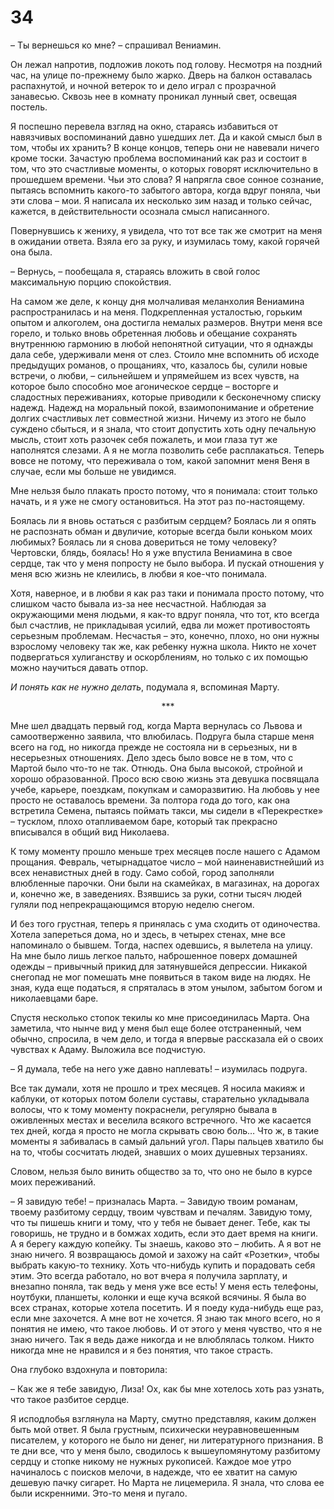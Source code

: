 # 34 {-}

– Ты вернешься ко мне? – спрашивал Вениамин.

Он лежал напротив, подложив локоть под голову. Несмотря на поздний час, на улице по-прежнему было жарко. Дверь на балкон оставалась распахнутой, и ночной ветерок то и дело играл с прозрачной занавесью. Сквозь нее в комнату проникал лунный свет, освещая постель. 

Я поспешно перевела взгляд на окно, стараясь избавиться от навязчивых воспоминаний давно ушедших лет. Да и какой смысл был в том, чтобы их хранить? В конце концов, теперь они не навевали ничего кроме тоски. Зачастую проблема воспоминаний как раз и состоит в том, что это счастливые моменты, о которых говорят исключительно в прошедшем времени. Чьи это слова? Я напрягла свое сонное сознание, пытаясь вспомнить какого-то забытого автора, когда вдруг поняла, чьи эти слова – мои. Я написала их несколько зим назад и только сейчас, кажется, в действительности осознала смысл написанного.

Повернувшись к жениху, я увидела, что тот все так же смотрит на меня в ожидании ответа. Взяла его за руку, и изумилась тому, какой горячей она была.

– Вернусь, – пообещала я, стараясь вложить в свой голос максимальную порцию спокойствия.

На самом же деле, к концу дня молчаливая меланхолия Вениамина распространилась и на меня. Подкрепленная усталостью, горьким опытом и алкоголем, она достигла немалых размеров. Внутри меня все горело, и только  вновь обретенная любовь и обещание сохранять внутреннюю гармонию в любой непонятной ситуации, что я однажды дала себе, удерживали меня от слез. Стоило мне вспомнить об исходе предыдущих романов, о прощаниях, что, казалось бы, сулили новые встречи, о любви, – сильнейшем и упрямейшем из всех чувств, на которое было способно мое агоническое сердце – восторге и сладостных переживаниях, которые приводили к бесконечному списку надежд. Надежд на моральный покой, взаимопонимание и обретение долгих счастливых лет совместной жизни. Ничему из этого не было суждено сбыться, и я знала, что стоит допустить хоть одну печальную мысль, стоит хоть разочек себя пожалеть, и мои глаза тут же наполнятся слезами. А я не могла позволить себе расплакаться. Теперь вовсе не потому, что переживала о том, какой запомнит меня Веня в случае, если мы больше не увидимся.

Мне нельзя было плакать просто потому, что я понимала: стоит только начать, и я уже не смогу остановиться. На этот раз по-настоящему.

Боялась ли я вновь остаться с разбитым сердцем? Боялась ли я опять не распознать обман и двуличие, которые всегда были коньком моих любимых? Боялась ли я снова довериться не тому человеку? Чертовски, блядь, боялась! Но я уже впустила Вениамина в свое сердце, так что у меня попросту не было выбора. И пускай отношения у меня всю жизнь не клеились, в любви я кое-что понимала. 

Хотя, наверное, и в любви я как раз таки и понимала просто потому, что слишком часто бывала из-за нее несчастной. Наблюдая за окружающими меня людьми, я как-то вдруг поняла, что тот, кто всегда был счастлив, не прикладывая усилий, едва ли может противостоять серьезным проблемам. Несчастья – это, конечно, плохо, но они нужны взрослому человеку так же, как ребенку нужна школа. Никто не хочет подвергаться хулиганству и оскорблениям, но только с их помощью можно научиться давать отпор.

*И понять как не нужно делать*, подумала я, вспоминая Марту.

<div style="text-align: center;">***</div>

Мне шел двадцать первый год, когда Марта вернулась со Львова и самоотверженно заявила, что влюбилась. Подруга была старше меня всего на год, но никогда прежде не состояла ни в серьезных, ни в несерьезных отношениях. Дело здесь было вовсе не в том, что с Мартой было что-то не так. Отнюдь. Она была высокой, стройной и хорошо образованной. Просо всю свою жизнь эта девушка посвящала учебе, карьере, поездкам, покупкам и саморазвитию. На любовь у нее просто не оставалось времени. За полтора года до того, как она встретила Семена, пытаясь поймать такси, мы сидели в «Перекрестке» – тусклом, плохо отапливаемом баре, который так прекрасно вписывался в общий вид Николаева.

К тому моменту прошло меньше трех месяцев после нашего с Адамом прощания. Февраль, четырнадцатое число – мой наиненавистнейший из всех ненавистных дней в году. Само собой, город заполняли влюбленные парочки. Они были на скамейках, в магазинах, на дорогах и, конечно же, в заведениях. Взявшись за руки, сотни тысяч людей гуляли под непрекращающимся вторую неделю снегом.

И без того грустная, теперь я принялась с ума сходить от одиночества. Хотела запереться дома, но и здесь, в четырех стенах, мне все напоминало о бывшем. Тогда, наспех одевшись, я вылетела на улицу. На мне было лишь легкое пальто, наброшенное поверх домашней одежды – привычный прикид для затянувшейся депрессии. Никакой снегопад не мог помешать мне появиться в таком виде на людях. Не зная, куда еще податься, я спряталась в этом унылом, забытом богом и николаевцами баре. 

Спустя несколько стопок текилы ко мне присоединилась Марта. Она заметила, что нынче вид у меня был еще более отстраненный, чем обычно, спросила, в чем дело, и тогда я впервые рассказала ей о своих чувствах к Адаму. Выложила все подчистую.

– Я думала, тебе на него уже давно наплевать! – изумилась подруга.

Все так думали, хотя не прошло и трех месяцев. Я носила макияж и каблуки, от которых потом болели суставы, старательно укладывала волосы, что к тому моменту покраснели, регулярно бывала в оживленных местах и веселила всякого встречного. Что же касается тех дней, когда я просто не могла скрывать свою боль… Что ж, в такие моменты я забивалась в самый дальний угол. Пары пальцев хватило бы на то, чтобы сосчитать людей, знавших о моих душевных терзаниях.

Словом, нельзя было винить общество за то, что оно не было в курсе моих переживаний.

– Я завидую тебе! – призналась Марта. – Завидую твоим романам, твоему разбитому сердцу, твоим чувствам и печалям. Завидую тому, что ты пишешь книги и тому, что у тебя не бывает денег. Тебе, как ты говоришь, не трудно и в бомжах ходить, если это дает время на книги. А я берегу каждую копейку. Ты знаешь, каково это – любить. А я вот не знаю ничего. Я возвращаюсь домой и захожу на сайт «Розетки», чтобы выбрать какую-то технику. Хоть что-нибудь купить и порадовать себя этим. Это всегда работало, но вот вчера я получила зарплату, и внезапно поняла, так ведь у меня уже все есть! У меня есть телефоны, ноутбуки, планшеты, колонки и еще куча всякой всячины. Я была во всех странах, которые хотела посетить. И я поеду куда-нибудь еще раз, если мне захочется. А мне вот не хочется. Я знаю так много всего, но я понятия не имею, что такое любовь. И от этого у меня чувство, что я не знаю ничего. Так я ведь даже никогда и не влюблялась толком. Никто никогда мне не нравился и я без понятия, что такое страсть.

Она глубоко вздохнула и повторила:

– Как же я тебе завидую, Лиза! Ох, как бы мне хотелось хоть раз узнать, что такое разбитое сердце.

Я исподлобья взглянула на Марту, смутно представляя, каким должен быть мой ответ. Я была грустным, психически неуравновешенным писателем, у которого не было ни денег, ни литературного признания. В те дни все, что у меня было, сводилось к вышеупомянутому разбитому сердцу и стопке никому не нужных рукописей. Каждое мое утро начиналось с поисков мелочи, в надежде, что ее хватит на самую дешевую пачку сигарет. Но Марта не лицемерила. Я знала, что слова ее были искренними. Это-то меня и пугало.





